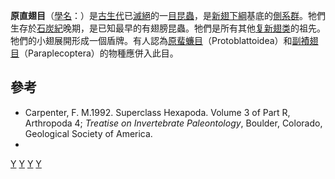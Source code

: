 {{Automatic taxobox
| taxon = Protorthoptera
| authority = [[Anton_Handlirsch|Handlirsch]], 1906
| fossil_range= {{fossilrange|318|299}}[[石炭紀|石炭紀]]
| image = Protophasma woodwardi.JPG
| image_caption = ''Protophasma woodwardi''
| status = fossil
}}
'''原直翅目'''（[[學名|學名]]：{{lang|la|''Protorthoptera''}}）是[[古生代|古生代]]已[[滅絕|滅絕]]的一[[目|目]][[昆蟲|昆蟲]]，是[[新翅下綱|新翅下綱]]基底的[[側系群|側系群]]。牠們生存於[[石炭紀|石炭紀]]晚期，是已知最早的有翅膀昆蟲。牠們是所有其他[[复新翅类|复新翅类]]的祖先。牠們的小翅展開形成一個盾牌。有人認為[[原蜚蠊目|原蜚蠊目]]（Protoblattoidea）和[[副襀翅目|副襀翅目]]（Paraplecoptera）的物種應併入此目。

==參考==
* Carpenter, F. M.1992. Superclass Hexapoda. Volume 3 of Part R, Arthropoda 4; ''Treatise on Invertebrate Paleontology'', Boulder, Colorado, Geological Society of America. 
* {{cite book en|author=Grimaldi, David and Engel, Michael S. |title=Evolution of the Insects|year=2005-05-16|publisher=Cambridge University Press|id=ISBN 0-521-82149-5}}
{{Taxonbar|from=Q999198}}

[[Category:昆蟲綱|Y]]
[[Category:史前昆蟲|Y]]
[[Category:石炭紀昆蟲|Y]]
[[Category:1906年描述的分类群|Y]]